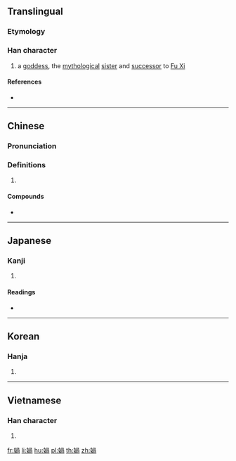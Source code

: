 {{also|娲}}
==Translingual==

===Etymology===
{{Han compound|女|咼|c1=s|c2=p|t1=female|ls=psc}}

===Han character===
{{Han char|rn=38|rad=女|as=09|sn=12|four=47427|canj=VBBR|ids=⿰女咼}}

# a [[goddess]], the [[mythological]] [[sister]] and [[successor]] to [[w:Fu Xi|Fu Xi]]

====References====
* {{Han ref|kx=0267.280|dkj=06533|dj=0535.030|hdz=21059.040|uh=5AA7|ud=23207|bh=B445|bd=46149}}

----

==Chinese==
{{zh-forms|s=娲}}

===Pronunciation===
{{zh-pron
|m=wā
|c=wo1,gwaa1
|h=pfs=
|md=
|mn=o
|w=
|mc=y
|oc=y
|cat=
}}

===Definitions===
{{zh-hanzi}}

# {{rfdef|lang=zh}}

====Compounds====
* {{zh-l|女媧}}

----

==Japanese==

===Kanji===
{{ja-kanji|grade=|rs=女09}}

# {{defn|lang=ja|sort=女09}}

====Readings====
* {{ja-readings|on=[[かい]] (kai), [[け]] (ke), [[か]] (ka)|kun=}}

----

==Korean==

===Hanja===
{{ko-hanja|hangeul=[[왜]], [[과]]|rv=wae, gwa|mr=wae, kwa}}

# {{defn|lang=ko|sort=女09}}

----

==Vietnamese==

===Han character===
{{vi-hantu|[[oa]]|rs=女09}}

# {{defn|lang=vi|sort=女09}}

[[fr:媧]]
[[li:媧]]
[[hu:媧]]
[[pl:媧]]
[[th:媧]]
[[zh:媧]]